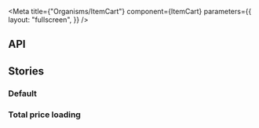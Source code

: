 
<Meta
  title={"Organisms/ItemCart"}
  component={ItemCart}
  parameters={{
    layout: "fullscreen",
  }}
/>

## API

<ArgsTable component={ItemCart} />

## Stories

### Default

<Canvas>
  <Story name="Default">
    <ItemCart
      item={{
        ...ITEMS[0],
        quantity: 2,
        total: 219.9,
      }}
    />
  </Story>
</Canvas>

### Total price loading

<Canvas>
  <Story name="Total price loading">
    <ItemCart
      item={{
        ...ITEMS[0],
        quantity: 2,
        total: "",
      }}
    />
  </Story>
</Canvas>
